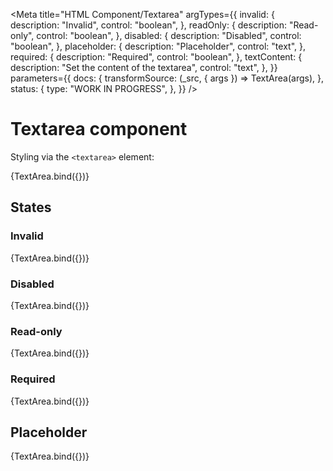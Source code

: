 <!-- @license CC0-1.0 -->


<Meta
  title="HTML Component/Textarea"
  argTypes={{
    invalid: {
      description: "Invalid",
      control: "boolean",
    },
    readOnly: {
      description: "Read-only",
      control: "boolean",
    },
    disabled: {
      description: "Disabled",
      control: "boolean",
    },
    placeholder: {
      description: "Placeholder",
      control: "text",
    },
    required: {
      description: "Required",
      control: "boolean",
    },
    textContent: {
      description: "Set the content of the textarea",
      control: "text",
    },
  }}
  parameters={{
    docs: {
      transformSource: (_src, { args }) => TextArea(args),
    },
    status: {
      type: "WORK IN PROGRESS",
    },
  }}
/>

# Textarea component

Styling via the `<textarea>` element:

<Canvas>
  <Story
    name="Textarea"
    args={{
      ...defaultArgs,
      textContent: "The Quick Brown Fox Jumps Over The Lazy Dog",
    }}
  >
    {TextArea.bind({})}
  </Story>
</Canvas>

<ArgsTable story="Textarea" />

## States

### Invalid

<Canvas>
  <Story
    name="Invalid textarea"
    args={{
      invalid: true,
      textContent: "The Quick Brown Fox Jumps Over The Lazy Dog",
    }}
  >
    {TextArea.bind({})}
  </Story>
</Canvas>

### Disabled

<Canvas>
  <Story
    name="Disabled textarea"
    args={{
      disabled: true,
      textContent: "The Quick Brown Fox Jumps Over The Lazy Dog",
    }}
  >
    {TextArea.bind({})}
  </Story>
</Canvas>

### Read-only

<Canvas>
  <Story
    name="Read-only textarea"
    args={{
      readOnly: true,
      textContent: "The Quick Brown Fox Jumps Over The Lazy Dog",
    }}
  >
    {TextArea.bind({})}
  </Story>
</Canvas>

### Required

<Canvas>
  <Story
    name="Required textarea"
    args={{
      required: true,
      textContent: "The Quick Brown Fox Jumps Over The Lazy Dog",
    }}
  >
    {TextArea.bind({})}
  </Story>
</Canvas>

## Placeholder

<Canvas>
  <Story
    name="Textarea with placeholder"
    args={{
      placeholder: "The Quick Brown Fox Jumps Over The Lazy Dog",
    }}
  >
    {TextArea.bind({})}
  </Story>
</Canvas>
